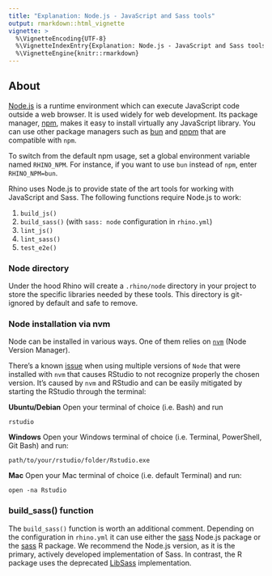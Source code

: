 ```yaml
---
title: "Explanation: Node.js - JavaScript and Sass tools"
output: rmarkdown::html_vignette
vignette: >
  %\VignetteEncoding{UTF-8}
  %\VignetteIndexEntry{Explanation: Node.js - JavaScript and Sass tools}
  %\VignetteEngine{knitr::rmarkdown}
---
```


## About

[Node.js](https://nodejs.org/en/about/) is a runtime environment which
can execute JavaScript code outside a web browser. It is used widely for
web development. Its package manager,
[npm](https://docs.npmjs.com/about-npm), makes it easy to install
virtually any JavaScript library. You can use other package managers such as
[bun](https://bun.sh) and [pnpm](https://pnpm.io/) that are compatible with
`npm`.

To switch from the default npm usage, set a global environment variable named
`RHINO_NPM`. For instance, if you want to use `bun` instead of `npm`, enter
`RHINO_NPM=bun`.

Rhino uses Node.js to provide state of the art tools for working with
JavaScript and Sass. The following functions require Node.js to work:

1.  `build_js()`
2.  `build_sass()` (with `sass: node` configuration in `rhino.yml`)
3.  `lint_js()`
4.  `lint_sass()`
5.  `test_e2e()`

### Node directory

Under the hood Rhino will create a `.rhino/node` directory in your
project to store the specific libraries needed by these tools. This
directory is git-ignored by default and safe to remove.

### Node installation via nvm

Node can be installed in various ways. One of them relies on
[`nvm`](https://github.com/nvm-sh/nvm) (Node Version Manager).

There's a known [issue](https://github.com/Appsilon/rhino/issues/345)
when using multiple versions of `Node` that were installed with `nvm` that
causes RStudio to not recognize properly the chosen version. It's caused
by `nvm` and RStudio and can be easily mitigated by starting the RStudio
through the terminal:

**Ubuntu/Debian**
Open your terminal of choice (i.e. Bash) and run
```
rstudio
```

**Windows**
Open your Windows terminal of choice (i.e. Terminal, PowerShell, Git Bash) and
run:
```
path/to/your/rstudio/folder/Rstudio.exe
```

**Mac**
Open your Mac terminal of choice (i.e. default Terminal) and run:
```
open -na Rstudio
```

### build_sass() function

The `build_sass()` function is worth an additional comment. Depending on
the configuration in `rhino.yml` it can use either the
[sass](https://www.npmjs.com/package/sass) Node.js package or the
[sass](https://rstudio.github.io/sass/) R package. We recommend the
Node.js version, as it is the primary, actively developed implementation
of Sass. In contrast, the R package uses the deprecated
[LibSass](https://sass-lang.com/blog/libsass-is-deprecated)
implementation.
